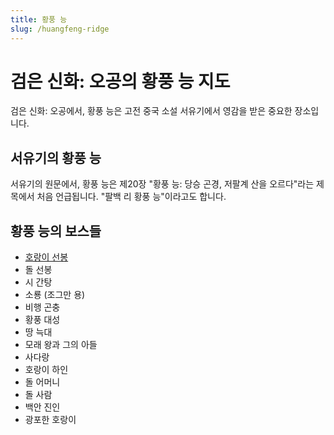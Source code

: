 ```yaml
---
title: 황풍 능
slug: /huangfeng-ridge
---
```


# 검은 신화: 오공의 황풍 능 지도

검은 신화: 오공에서, 황풍 능은 고전 중국 소설 서유기에서 영감을 받은 중요한 장소입니다.

## 서유기의 황풍 능

서유기의 원문에서, 황풍 능은 제20장 "황풍 능: 당승 곤경, 저팔계 산을 오르다"라는 제목에서 처음 언급됩니다. "팔백 리 황풍 능"이라고도 합니다.

## 황풍 능의 보스들

- [호랑이 선봉](/docs/tiger-vanguard)
- 돌 선봉
- 시 간탕
- 소룡 (조그만 용)
- 비행 곤충
- 황풍 대성
- 땅 늑대
- 모래 왕과 그의 아들
- 사다랑
- 호랑이 하인
- 돌 어머니
- 돌 사람
- 백안 진인
- 광포한 호랑이

